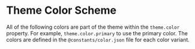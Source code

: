 
<Meta title="Theme/Color Schemes" />

# Theme Color Scheme

All of the following colors are part of the theme within the `theme.color` property. For example, `theme.color.primary` to use the primary color. The colors are defined in the `@constants/color.json` file for each color variant.

<ColorPalette>
  <ColorItem
    title="Base Colors"
    subtitle="Colors for common elements"
    colors={{
      bg: theme.color.bg,
      fg: theme.color.fg,
      muted: theme.color.muted
    }}
  />
  <ColorItem
    title="Brand Colors"
    subtitle="Colors used when something should stand out."
    colors={{
      primary: theme.color.primary,
      secondary: theme.color.secondary,
      tertiary: theme.color.tertiary,
      accent: theme.color.accent
    }}
  />
</ColorPalette>
